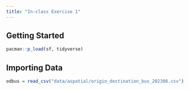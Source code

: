 ```yaml
---
title: "In-class Exercise 1"
---
```


## Getting Started

```r
pacman::p_load(sf, tidyverse)
```

## Importing Data

```r
odbus = read_csv("data/aspatial/origin_destination_bus_202308.csv")
```
